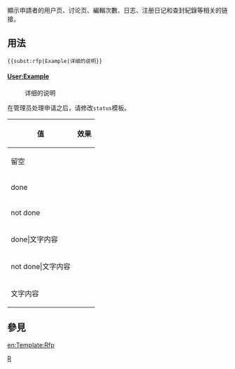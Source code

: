 <noinclude>{{template doc page viewed directly}}</noinclude>
{{Gadget use warning|gadgets=[[User:Xiplus/js/userRightsManager]]}}
<!-- 在本行下編輯模板說明 -->
顯示申請者的用户页、讨论页、編輯次數、日志、注册日记和查封紀錄等相关的链接。
== 用法 ==
<pre>{{subst:rfp|Example|详细的说明}}</pre>
====[[User:Example]]====
:{{status|新申請}}<!-- 請勿修改本行，留予授權者填寫 -->
:{{rfp/core|Example}}
:详细的说明

在管理员处理申请之后，请修改<code>status</code>模板。
{| class="wikitable" 
|-
!值!!效果
|-
|留空||{{Status}}
|-
|done||{{Status|done}}
|-
|not done||{{Status|not done}}
|-
|done&#124;文字内容||{{Status|done|文字内容}}
|-
|not done&#124;文字内容||{{Status|not done|文字内容}}
|-
|文字内容||{{Status|文字内容}}
|}

== 參見 ==

<includeonly>
<!-- 本行下加入模板的分類 -->
[[Category:維基百科導航模板|R]]
<!-- 本行下加入模板的跨語言鏈接 -->
[[en:Template:Rfp]]
</includeonly>